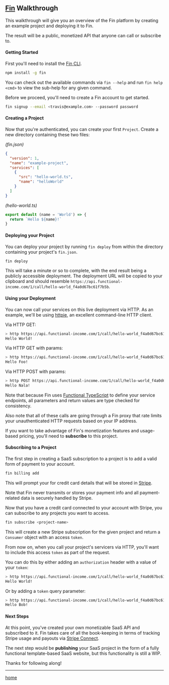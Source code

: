 
<Head>
  <title>Fin Walkthrough</title>
</Head>

## [Fin](/) Walkthrough

This walkthrough will give you an overview of the Fin platform by creating an example project and deploying it to Fin.

The result will be a public, monetized API that anyone can call or subscribe to.

#### Getting Started

First you'll need to install the [Fin CLI](https://github.com/functional-income/fin-cli).

```bash
npm install -g fin
```

You can check out the available commands via `fin --help` and run `fin help <cmd>` to view the sub-help for any given command.

Before we proceed, you'll need to create a Fin account to get started.

```bash
fin signup --email <travis@example.com> --password password
```

#### Creating a Project

Now that you're authenticated, you can create your first `Project`. Create a new directory containing these two files:

*(fin.json)*
```json
{
  "version": 1,
  "name": "example-project",
  "services": [
    {
      "src": "hello-world.ts",
      "name": "helloWorld"
    }
  ]
}
```

*(hello-world.ts)*
```ts
export default (name = 'World') => {
  return `Hello ${name}!`
}
```

#### Deploying your Project

You can deploy your project by running `fin deploy` from within the directory containing your project's `fin.json`.

```bash
fin deploy
```

This will take a minute or so to complete, with the end result being a publicly accessible deployment. The deployment URL will be copied to your clipboard and should resemble `https://api.functional-income.com/1/call/hello-world_f4a0d67bc61f7b5b`.

#### Using your Deployment

You can now call your services on this live deployment via HTTP. As an example, we'll be using [httpie](https://httpie.org/), an excellent command-line HTTP client.

Via HTTP GET:

```bash
> http https://api.functional-income.com/1/call/hello-world_f4a0d67bc61f7b5b
Hello World!
```

Via HTTP GET with params:

```bash
> http https://api.functional-income.com/1/call/hello-world_f4a0d67bc61f7b5b?name=Foo
Hello Foo!
```

Via HTTP POST with params:

```bash
> http POST https://api.functional-income.com/1/call/hello-world_f4a0d67bc61f7b5b name=Nala
Hello Nala!
```

Note that because Fin uses [Functional TypeScript](https://github.com/transitive-bullshit/functional-typescript) to define your service endpoints, all parameters and return values are type checked for consistency.

Also note that all of these calls are going through a Fin proxy that rate limits your unauthenticated HTTP requests based on your IP address.

If you want to take advantage of Fin's monetization features and usage-based pricing, you'll need to **subscribe** to this project.

#### Subscribing to a Project

The first step in creating a SaaS subscription to a project is to add a valid form of payment to your account.

```bash
fin billing add
```

This will prompt your for credit card details that will be stored in [Stripe](https://stripe.com).

Note that Fin never transmits or stores your payment info and all payment-related data is securely handled by Stripe.

Now that you have a credit card connected to your account with Stripe, you can subscribe to any projects you want to access.

```bash
fin subscribe <project-name>
```

This will create a new Stripe subscription for the given project and return a `Consumer` object with an access `token`.

From now on, when you call your project's servicers via HTTP, you'll want to include this access `token` as part of the request.

You can do this by either adding an `authorization` header with a value of your `token`:

```bash
> http https://api.functional-income.com/1/call/hello-world_f4a0d67bc61f7b5b authorization:<token>
Hello World!
```

Or by adding a `token` query parameter:

```bash
> http https://api.functional-income.com/1/call/hello-world_f4a0d67bc61f7b5b?token=<token>&name=Bob
Hello Bob!
```

#### Next Steps

At this point, you've created your own monetizable SaaS API and subscribed to it. Fin takes care of all the book-keeping in terms of tracking Stripe usage and payouts via [Stripe Connect](https://stripe.com/connect).

The next step would be **publishing** your SaaS project in the form of a fully functional template-based SaaS website, but this functionality is still a WIP.

Thanks for following along!

---

[home](/)
